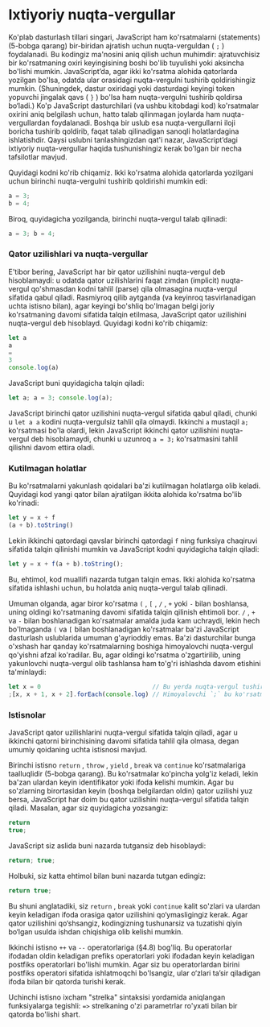 # Ixtiyoriy nuqta-vergullar

Ko'plab dasturlash tillari singari, JavaScript ham ko'rsatmalarni (statements) (5-bobga qarang) bir-biridan ajratish uchun nuqta-verguldan ( `;` ) foydalanadi. Bu kodingiz ma'nosini aniq qilish uchun muhimdir: ajratuvchisiz bir ko'rsatmaning oxiri keyingisining boshi bo'lib tuyulishi yoki aksincha bo'lishi mumkin. JavaScript’da, agar ikki ko'rsatma alohida qatorlarda yozilgan bo'lsa, odatda ular orasidagi nuqta-vergulni tushirib qoldirishingiz mumkin. (Shuningdek, dastur oxiridagi yoki dasturdagi keyingi token yopuvchi jingalak qavs ( `}` ) bo'lsa ham nuqta-vergulni tushirib qoldirsa bo‘ladi.) Ko'p JavaScript dasturchilari (va ushbu kitobdagi kod) ko'rsatmalar oxirini aniq belgilash uchun, hatto talab qilinmagan joylarda ham nuqta-vergullardan foydalanadi. Boshqa bir uslub esa nuqta-vergullarni iloji boricha tushirib qoldirib, faqat talab qilinadigan sanoqli holatlardagina ishlatishdir. Qaysi uslubni tanlashingizdan qat'i nazar, JavaScript’dagi ixtiyoriy nuqta-vergullar haqida tushunishingiz kerak bo'lgan bir necha tafsilotlar mavjud.

Quyidagi kodni ko'rib chiqamiz. Ikki ko'rsatma alohida qatorlarda yozilgani uchun birinchi nuqta-vergulni tushirib qoldirishi mumkin edi:

```js
a = 3;
b = 4;
```

Biroq, quyidagicha yozilganda, birinchi nuqta-vergul talab qilinadi:

```js
a = 3; b = 4;
```

### Qator uzilishlari va nuqta-vergullar

E'tibor bering, JavaScript har bir qator uzilishini nuqta-vergul deb hisoblamaydi: u odatda qator uzilishlarini faqat zimdan (implicit) nuqta-vergul qo'shmasdan kodni tahlil (parse) qila olmasagina nuqta-vergul sifatida qabul qiladi. Rasmiyroq qilib aytganda (va keyinroq tasvirlanadigan uchta istisno bilan), agar keyingi bo'shliq bo'lmagan belgi joriy ko'rsatmaning davomi sifatida talqin etilmasa, JavaScript qator uzilishini nuqta-vergul deb hisoblayd. Quyidagi kodni ko'rib chiqamiz:

```js
let a
a
=
3
console.log(a)
```

JavaScript buni quyidagicha talqin qiladi:

```js
let a; a = 3; console.log(a);
```

JavaScript birinchi qator uzilishini nuqta-vergul sifatida qabul qiladi, chunki u `let a a` kodini nuqta-vergulsiz tahlil qila olmaydi. Ikkinchi `a` mustaqil `a;` ko'rsatmasi bo'la olardi, lekin JavaScript ikkinchi qator uzilishini nuqta-vergul deb hisoblamaydi, chunki u uzunroq `a = 3;` ko'rsatmasini tahlil qilishni davom ettira oladi.

### Kutilmagan holatlar

Bu ko'rsatmalarni yakunlash qoidalari ba'zi kutilmagan holatlarga olib keladi. Quyidagi kod yangi qator bilan ajratilgan ikkita alohida ko'rsatma bo'lib ko'rinadi:

```js
let y = x + f
(a + b).toString()
```

Lekin ikkinchi qatordagi qavslar birinchi qatordagi `f` ning funksiya chaqiruvi sifatida talqin qilinishi mumkin va JavaScript kodni quyidagicha talqin qiladi:

```js
let y = x + f(a + b).toString();
```

Bu, ehtimol, kod muallifi nazarda tutgan talqin emas. Ikki alohida ko'rsatma sifatida ishlashi uchun, bu holatda aniq nuqta-vergul talab qilinadi.

Umuman olganda, agar biror ko'rsatma `(` , `[` , `/` , `+` yoki `-` bilan boshlansa, uning oldingi ko'rsatmaning davomi sifatida talqin qilinish ehtimoli bor. `/` , `+` va `-` bilan boshlanadigan ko'rsatmalar amalda juda kam uchraydi, lekin hech bo'lmaganda `(` va `[` bilan boshlanadigan ko'rsatmalar ba'zi JavaScript dasturlash uslublarida umuman g'ayrioddiy emas. Ba'zi dasturchilar bunga o'xshash har qanday ko'rsatmalarning boshiga himoyalovchi nuqta-vergul qo'yishni afzal ko'radilar. Bu, agar oldingi ko'rsatma o'zgartirilib, uning yakunlovchi nuqta-vergul olib tashlansa ham to'g'ri ishlashda davom etishini ta'minlaydi:

```js
let x = 0                               // Bu yerda nuqta-vergul tushirib qoldirilgan
;[x, x + 1, x + 2].forEach(console.log) // Himoyalovchi `;` bu ko'rsatmaning alohida turishini ta'minlaydi
```

### Istisnolar

JavaScript qator uzilishlarini nuqta-vergul sifatida talqin qiladi, agar u ikkinchi qatorni birinchisining davomi sifatida tahlil qila olmasa, degan umumiy qoidaning uchta istisnosi mavjud.

Birinchi istisno `return` , `throw` , `yield` , `break` va `continue` ko'rsatmalariga taalluqlidir (5-bobga qarang). Bu ko'rsatmalar ko'pincha yolg'iz keladi, lekin ba'zan ulardan keyin identifikator yoki ifoda kelishi mumkin. Agar bu so'zlarning birortasidan keyin (boshqa belgilardan oldin) qator uzilishi yuz bersa, JavaScript har doim bu qator uzilishini nuqta-vergul sifatida talqin qiladi. Masalan, agar siz quyidagicha yozsangiz:

```js
return
true;
```

JavaScript siz aslida buni nazarda tutgansiz deb hisoblaydi:

```js
return; true;
```

Holbuki, siz katta ehtimol bilan buni nazarda tutgan edingiz:

```js
return true;
```

Bu shuni anglatadiki, siz `return` , `break` yoki `continue` kalit so'zlari va ulardan keyin keladigan ifoda orasiga qator uzilishini qo‘ymasligingiz kerak. Agar qator uzilishini qo‘shsangiz, kodingizning tushunarsiz va tuzatishi qiyin bo‘lgan usulda ishdan chiqishiga olib kelishi mumkin.

Ikkinchi istisno `++` va `--` operatorlariga (§4.8) bog'liq. Bu operatorlar ifodadan oldin keladigan prefiks operatorlari yoki ifodadan keyin keladigan postfiks operatorlari bo'lishi mumkin. Agar siz bu operatorlardan birini postfiks operatori sifatida ishlatmoqchi bo'lsangiz, ular o‘zlari ta’sir qiladigan ifoda bilan bir qatorda turishi kerak.

Uchinchi istisno ixcham "strelka" sintaksisi yordamida aniqlangan funksiyalarga tegishli: `=>` strelkaning o'zi parametrlar ro'yxati bilan bir qatorda bo'lishi shart.
